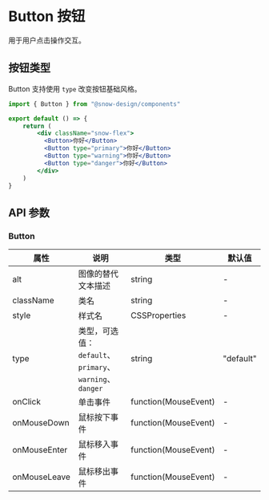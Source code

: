 # Button 按钮

用于用户点击操作交互。

## 按钮类型

Button 支持使用 `type` 改变按钮基础风格。

```jsx
import { Button } from "@snow-design/components"

export default () => {
    return (
        <div className="snow-flex">
          <Button>你好</Button>
          <Button type="primary">你好</Button>
          <Button type="warning">你好</Button>
          <Button type="danger">你好</Button>
        </div>
    )
}
```

<ButtonDemo />

## API 参数

### Button

| 属性         | 说明                                            | 类型                 | 默认值       |
| ------------ |-----------------------------------------------| -------------------- |-----------|
| alt          | 图像的替代文本描述                                     | string               | -         |
| className    | 类名                                            | string               | -         |
| style        | 样式名                                           | CSSProperties        | -         |
| type         | 类型，可选值：`default`、`primary`、`warning`、`danger` | string               | "default" |
| onClick      | 单击事件                                          | function(MouseEvent) | -         |
| onMouseDown  | 鼠标按下事件                                        | function(MouseEvent) | -         |
| onMouseEnter | 鼠标移入事件                                        | function(MouseEvent) | -         |
| onMouseLeave | 鼠标移出事件                                        | function(MouseEvent) | -         |
